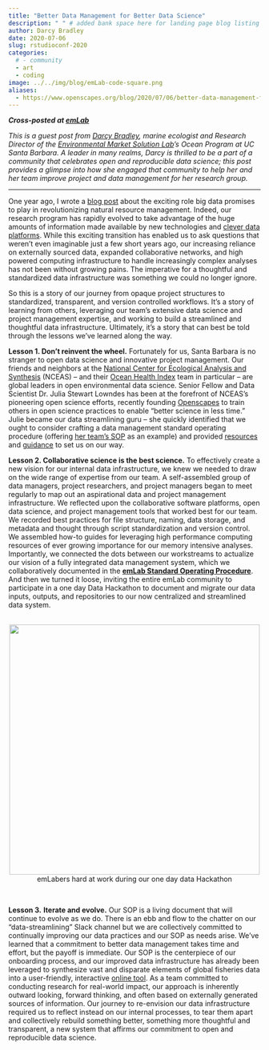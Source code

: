 ```yaml
---
title: "Better Data Management for Better Data Science"
description: " " # added bank space here for landing page blog listing (will print first few lines of blog if not)
author: Darcy Bradley
date: 2020-07-06
slug: rstudioconf-2020
categories:
  # - community
  - art
  - coding
image: ../../img/blog/emLab-code-square.png
aliases: 
  - https://www.openscapes.org/blog/2020/07/06/better-data-management-for-better-science/
---
```


***Cross-posted at [emLab](https://emlab.msi.ucsb.edu/news/blog/better-data-management-better-data-science)***

*This is a guest post from [Darcy Bradley](https://www.darcybradley.com/), marine ecologist and Research Director of the [Environmental Market Solution Lab](https://emlab.msi.ucsb.edu/)'s Ocean Program at UC Santa Barbara. A leader in many realms, Darcy is thrilled to be a part of a community that celebrates open and reproducible data science; this post provides a glimpse into how she engaged that community to help her and her team improve project and data management for her research group.*

---

One year ago, I wrote a [blog post](https://emlab.msi.ucsb.edu/news/blog/whats-so-big-about-big-data) about the exciting role big data promises to play in revolutionizing natural resource management. Indeed, our research program has rapidly evolved to take advantage of the huge amounts of information made available by new technologies and [clever data platforms](https://globalfishingwatch.org/). While this exciting transition has enabled us to ask questions that weren’t even imaginable just a few short years ago, our increasing reliance on externally sourced data, expanded collaborative networks, and high powered computing infrastructure to handle increasingly complex analyses has not been without growing pains. The imperative for a thoughtful and standardized data infrastructure was something we could no longer ignore. 

So this is a story of our journey from opaque project structures to standardized, transparent, and version controlled workflows. It’s a story of learning from others, leveraging our team’s extensive data science and project management expertise, and working to build a streamlined and thoughtful data infrastructure. Ultimately, it’s a story that can best be told through the lessons we’ve learned along the way. 

**Lesson 1. Don’t reinvent the wheel.** Fortunately for us, Santa Barbara is no stranger to open data science and innovative project management. Our friends and neighbors at the [National Center for Ecological Analysis and Synthesis](https://www.nceas.ucsb.edu/) (NCEAS) -- and their [Ocean Health Index](http://www.oceanhealthindex.org/) team in particular -- are global leaders in open environmental data science. Senior Fellow and Data Scientist Dr. Julia Stewart Lowndes has been at the forefront of NCEAS’s pioneering open science efforts, recently founding [Openscapes](https://www.openscapes.org/) to train others in open science practices to enable “better science in less time.” Julie became our data streamlining guru -- she quickly identified that we ought to consider crafting a data management standard operating procedure (offering [her team’s SOP](https://rawgit.com/OHI-Science/ohiprep/master/src/dataOrganization_SOP.html) as an example) and provided [resources](https://www.nature.com/articles/s41559-017-0160) and [guidance](https://openscapes.github.io/series/) to set us on our way.

**Lesson 2. Collaborative science is the best science.** To effectively create a new vision for our internal data infrastructure, we knew we needed to draw on the wide range of expertise from our team. A self-assembled group of data managers, project researchers, and project managers began to meet regularly to map out an aspirational data and project management infrastructure. We reflected upon the collaborative software platforms, open data science, and project management tools that worked best for our team. We recorded best practices for file structure, naming, data storage, and metadata and thought through script standardization and version control. We assembled how-to guides for leveraging high performance computing resources of ever growing importance for our memory intensive analyses. Importantly, we connected the dots between our workstreams to actualize our vision of a fully integrated data management system, which we collaboratively documented in the [**emLab Standard Operating Procedure**](https://emlab-ucsb.github.io/SOP/index.html). And then we turned it loose, inviting the entire emLab community to participate in a one day Data Hackathon to document and migrate our data inputs, outputs, and repositories to our now centralized and streamlined data system.

<br>
<center>
  <img src="/img/blog/emLabHacky.jpg" width="500px"></a>
   <figcaption>emLabers hard at work during our one day data Hackathon
</figcaption>
</center>
<br>

**Lesson 3.** **Iterate and evolve.** Our SOP is a living document that will continue to evolve as we do. There is an ebb and flow to the chatter on our “data-streamlining” Slack channel but we are collectively committed to continually improving our data practices and our SOP as needs arise. We’ve learned that a commitment to better data management takes time and effort, but the payoff is immediate. Our SOP is the centerpiece of our onboarding process, and our improved data infrastructure has already been leveraged to synthesize vast and disparate elements of global fisheries data into a user-friendly, interactive [online tool](https://emlab-ucsb.shinyapps.io/wff-fisheries-assessment/). As a team committed to conducting research for real-world impact, our approach is inherently outward looking, forward thinking, and often based on externally generated sources of information. Our journey to re-envision our data infrastructure required us to reflect instead on our internal processes, to tear them apart and collectively rebuild something better, something more thoughtful and transparent, a new system that affirms our commitment to open and reproducible data science. 

<br>